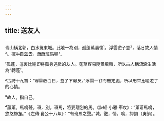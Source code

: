 ```yaml
---
---
---
```

title: 送友人
---





--------------------

青山橫北郭，白水繞東城。此地一為別，孤蓬萬裏徵¹。浮雲遊子意²，落日故人情³。揮手自茲去，蕭蕭班馬鳴⁴。

¹孤蓬，這裏比喻即將孤身遠徵的友人。蓬草容易隨風飛轉，所以古人稱流浪生活為“轉蓬”。

²古詩十九首：“浮雲蔽白日，遊子不顧反。”浮雲一往而無定處，所以用來比喻遊子的心情。

³故人，指自己。

⁴蕭蕭，馬鳴聲。班，別。班馬，將要離別的馬。《詩經·小雅·車攻》：“蕭蕭馬鳴，悠悠斾旌。”《左傳·襄公十八年》：“有班馬之聲。”城，徵，情，鳴，押韻（庚韻）。